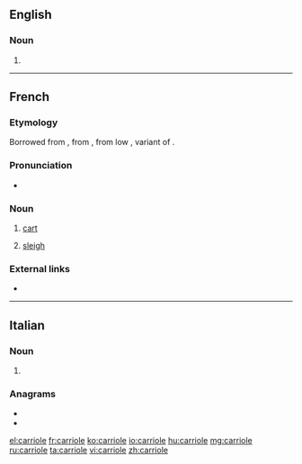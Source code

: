 ==English==

===Noun===
{{en-noun}}

# {{alternative spelling of|cariole|lang=en}}

----

==French==

===Etymology===
Borrowed from {{etyl|pro|fr}} {{m|pro|carriola}}, from {{m|pro|carri||chariot}}, from low {{etyl|la|fr}} {{m|la||*carreum}}, variant of {{m|la|carrus}}.

===Pronunciation===
* {{IPA|/kaʁjɔl/|lang=fr}}

===Noun===
{{fr-noun|f}}

# [[cart]]
# {{label|fr|Canada}} [[sleigh]]

===External links===
* {{R:TLFi}}

----

==Italian==

===Noun===
{{head|it|noun plural form|g=f}}

# {{plural of|carriola|lang=it}}

===Anagrams===
* {{l|it|ciarlerò}}
* {{l|it|correlai}}

[[el:carriole]]
[[fr:carriole]]
[[ko:carriole]]
[[io:carriole]]
[[hu:carriole]]
[[mg:carriole]]
[[ru:carriole]]
[[ta:carriole]]
[[vi:carriole]]
[[zh:carriole]]